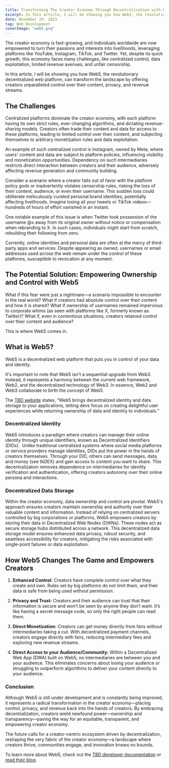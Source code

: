 ```yaml
---
title: Transforming The Creator Economy Through Decentralization with Web5
excerpt: In this article, I will be showing you how Web5, the revolutionary decentralized web platform, can transform the landscape by offering creators unparalleled control over their content, privacy, and revenue streams.
date: November 29, 2023
tag: Web Development
coverImage: "web5.png"
---
```


The creator economy is fast-growing, and individuals worldwide are now empowered to turn their passions and interests into livelihoods, leveraging platforms like YouTube, Instagram, TikTok, and Twitter. Yet, despite its quick growth, this economy faces many challenges, like centralized control, data exploitation, limited revenue avenues, and unfair censorship.

In this article, I will be showing you how Web5, the revolutionary decentralized web platform, can transform the landscape by offering creators unparalleled control over their content, privacy, and revenue streams.

## The Challenges

Centralized platforms dominate the creator economy, with each platform having its own strict rules, ever-changing algorithms, and dictating revenue-sharing models. Creators often trade their content and data for access to these platforms, leading to limited control over their content, and subjecting themselves to arbitrary monetization rules and data exploitation.

An example of such centralized control is Instagram, owned by Meta, where users' content and data are subject to platform policies, influencing visibility and monetization opportunities. Dependency on such intermediaries restricts direct interaction between creators and their audience, adversely affecting revenue generation and community building.

Consider a scenario where a creator falls out of favor with the platform policy gods or inadvertently violates censorship rules, risking the loss of their content, audience, or even their username. This sudden loss could obliterate meticulously curated personal brand identities, potentially affecting livelihoods. Imagine losing all your tweets or TikTok videos—hundreds of hours of effort vanished in an instant.

One notable example of this issue is when Twitter took possession of the username @x away from its original owner without notice or compensation when rebranding to X. In such cases, individuals might start from scratch, rebuilding their following from zero.

Currently, online identities and personal data are often at the mercy of third-party apps and services. Despite appearing as owned, usernames or email addresses used across the web remain under the control of these platforms, susceptible to revocation at any moment.

## The Potential Solution: Empowering Ownership and Control with Web5

What if this fear were just a nightmare—a scenario impossible to encounter in the real world? What if creators had absolute control over their content and how it is shared? What if ownership of usernames remained impervious to corporate whims (as seen with platforms like X, formerly known as Twitter)? What if, even in contentious situations, creators retained control over their content and audience?

This is where Web5 comes in.

## What is Web5?

Web5 is a decentralized web platform that puts you in control of your data and identity.

It's important to note that Web5 isn't a sequential upgrade from Web3. Instead, it represents a harmony between the current web framework, Web2, and the decentralized technology of Web3. In essence, Web2 and Web3 collaborate to birth the concept of Web5.

The [TBD website](https://developer.tbd.website/projects/web5/) states, “Web5 brings decentralized identity and data storage to your applications, letting devs focus on creating delightful user experiences while returning ownership of data and identity to individuals.”

### Decentralized Identity

Web5 introduces a paradigm where creators can manage their online identity through unique identifiers, known as Decentralized Identifiers (DIDs).  Unlike traditional centralized systems where social media platforms or service providers manage identities, DIDs put the power in the hands of creators themselves. Through your DID, others can send messages, data, and money (see tbDEX) and gain access to content you want to share. This decentralization removes dependence on intermediaries for identity verification and authentication, offering creators autonomy over their online persona and interactions.

### Decentralized Data Storage

Within the creator economy, data ownership and control are pivotal. Web5's approach ensures creators maintain ownership and authority over their valuable content and information. Instead of relying on centralized servers controlled by big corporations or platforms, Web5 empowers creators by storing their data in Decentralized Web Nodes (DWNs). These nodes act as secure storage hubs distributed across a network. This decentralized data storage model ensures enhanced data privacy, robust security, and seamless accessibility for creators, mitigating the risks associated with single-point failures or data exploitation.

## How Web5 Changes The Game and Empowers Creators

1. **Enhanced Control:** Creators have complete control over what they create and own. Rules set by big platforms do not limit them, and their data is safe from being used without permission.

2. **Privacy and Trust:** Creators and their audience can trust that their information is secure and won’t be seen by anyone they don’t want. It’s like having a secret message code, so only the right people can read them.

3. **Direct Monetization:** Creators can get money directly from fans without intermediaries taking a cut. With decentralized payment channels, creators engage directly with fans, reducing intermediary fees and exploring new revenue streams.

4. **Direct Access to your Audience/Community:** Within a Decentralized Web App (DWA) built on Web5, no intermediaries are between you and your audience. This eliminates concerns about losing your audience or struggling to outperform algorithms to deliver your content directly to your audience.

### Conclusion

Although Web5 is still under development and is constantly being improved, it represents a radical transformation in the creator economy—placing control, privacy, and revenue back into the hands of creators. By embracing decentralization, creators wield newfound power—ownership and transparency—paving the way for an equitable, transparent, and empowering creator economy.

The future calls for a creator-centric ecosystem driven by decentralization, reshaping the very fabric of the creator economy—a landscape where creators thrive, communities engage, and innovation knows no bounds.

To learn more about Web5, check out the [TBD developer documentation](https://developer.tbd.website/docs/) or [read their blog](https://developer.tbd.website/blog).
